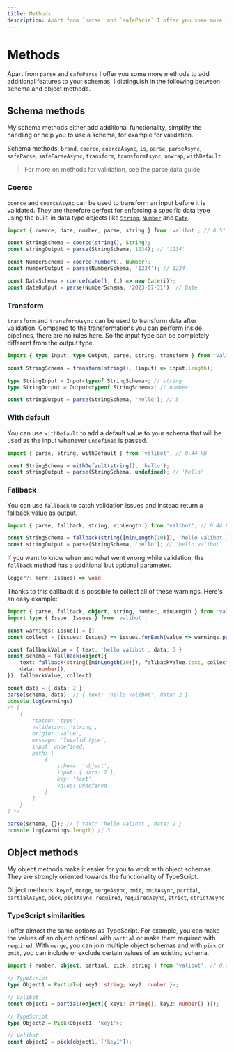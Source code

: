 ```yaml
---
title: Methods
description: Apart from `parse` and `safeParse` I offer you some more methods to add additional features to your schemas.
---
```



# Methods

Apart from <Link href="/api/parse">`parse`</Link> and <Link href="/api/safeParse">`safeParse`</Link> I offer you some more methods to add additional features to your schemas. I distinguish in the following between schema and object methods.

## Schema methods

My schema methods either add additional functionality, simplify the handling or help you to use a schema, for example for validation.

Schema methods: <Link href="/api/brand">`brand`</Link>, <Link href="/api/coerce">`coerce`</Link>, <Link href="/api/coerceAsync">`coerceAsync`</Link>, <Link href="/api/is">`is`</Link>, <Link href="/api/parse">`parse`</Link>, <Link href="/api/parseAsync">`parseAsync`</Link>, <Link href="/api/safeParse">`safeParse`</Link>, <Link href="/api/safeParseAsync">`safeParseAsync`</Link>, <Link href="/api/transform">`transform`</Link>, <Link href="/api/transformAsync">`transformAsync`</Link>, <Link href="/api/unwrap">`unwrap`</Link>, <Link href="/api/withDefault">`withDefault`</Link>

> For more on methods for validation, see the <Link href="/parse-data">parse data</Link> guide.

### Coerce

‎<Link href="/api/coerce">`coerce`</Link> and <Link href="/api/coerceAsync">`coerceAsync`</Link> can be used to transform an input before it is validated. They are therefore perfect for enforcing a specific data type using the built-in data type objects like [`String`](https://developer.mozilla.org/en-US/docs/Web/JavaScript/Reference/Global_Objects/String/String), [`Number`](https://developer.mozilla.org/en-US/docs/Web/JavaScript/Reference/Global_Objects/Number/Number) and [`Date`](https://developer.mozilla.org/en-US/docs/Web/JavaScript/Reference/Global_Objects/Date/Date).

```ts
import { coerce, date, number, parse, string } from 'valibot'; // 0.51 kB

const StringSchema = coerce(string(), String);
const stringOutput = parse(StringSchema, 1234); // '1234'

const NumberSchema = coerce(number(), Number);
const numberOutput = parse(NumberSchema, '1234'); // 1234

const DateSchema = coerce(date(), (i) => new Date(i));
const dateOutput = parse(NumberSchema, '2023-07-31'); // Date
```

### Transform

‎<Link href="/api/transform">`transform`</Link> and <Link href="/api/transformAsync">`transformAsync`</Link> can be used to transform data after validation. Compared to the transformations you can perform inside <Link href="/guides/pipelines">pipelines</Link>, there are no rules here. So the input type can be completely different from the output type.

```ts
import { type Input, type Output, parse, string, transform } from 'valibot'; // 0.44 kB

const StringSchema = transform(string(), (input) => input.length);

type StringInput = Input<typeof StringSchema>; // string
type StringOutput = Output<typeof StringSchema>; // number

const stringOutput = parse(StringSchema, 'hello'); // 5
```

### With default

You can use <Link href="/api/withDefault">`withDefault`</Link> to add a default value to your schema that will be used as the input whenever `undefined` is passed.

```ts
import { parse, string, withDefault } from 'valibot'; // 0.44 kB

const StringSchema = withDefault(string(), 'hello');
const stringOutput = parse(StringSchema, undefined); // 'hello'
```

### Fallback

You can use <Link href="/api/fallback">`fallback`</Link> to catch validation issues and instead return a fallback value as output.

```ts
import { parse, fallback, string, minLength } from 'valibot'; // 0.44 kB ?

const StringSchema = fallback(string([minLength(10)]), 'hello valibot')
const stringOutput = parse(StringSchema, 'hello'); // 'hello valibot'
```

If you want to know when and what went wrong while validation, the <Link href="/api/fallback">`fallback`</Link> method has a additional but optional parameter.

```ts
logger?: (err: Issues) => void
```

Thanks to this callback it is possible to collect all of these warnings. Here's an easy example:

```ts
import { parse, fallback, object, string, number, minLength } from 'valibot'; // 0.44 kB ?
import type { Issue, Issues } from 'valibot';

const warnings: Issue[] = []
const collect = (issues: Issues) => issues.forEach(value => warnings.push(value)) 

const fallbackValue = { text: 'hello valibot', data: 5 }
const schema = fallback(object({
    text: fallback(string([minLength(10)]), fallbackValue.text, collect),
    data: number(),
}), fallbackValue, collect);

const data = { data: 2 }
parse(schema, data); // { text: 'hello valibot', data: 2 }
console.log(warnings)
/* [
    {
        reason: 'type',
        validation: 'string',
        origin: 'value',
        message: 'Invalid type',
        input: undefined,
        path: [
            {
                schema: 'object',
                input: { data: 2 },
                key: 'text',
                value: undefined
            }
        ]
    }
] */

parse(schema, {}); // { text: 'hello valibot', data: 2 }
console.log(warnings.length) // 3
```

## Object methods

My object methods make it easier for you to work with object schemas. They are strongly oriented towards the functionality of TypeScript.

Object methods: <Link href="/api/keyof">`keyof`</Link>, <Link href="/api/merge">`merge`</Link>, <Link href="/api/mergeAsync">`mergeAsync`</Link>, <Link href="/api/omit">`omit`</Link>, <Link href="/api/omitAsync">`omitAsync`</Link>, <Link href="/api/partial">`partial`</Link>, <Link href="/api/partialAsync">`partialAsync`</Link>, <Link href="/api/pick">`pick`</Link>, <Link href="/api/pickAsync">`pickAsync`</Link>, <Link href="/api/required">`required`</Link>, <Link href="/api/requiredAsync">`requiredAsync`</Link>, <Link href="/api/strict">`strict`</Link>, <Link href="/api/strictAsync">`strictAsync`</Link>

### TypeScript similarities

I offer almost the same options as TypeScript. For example, you can make the values of an object optional with <Link href="/api/partial">`partial`</Link> or make them required with <Link href="/api/required">`required`</Link>. With <Link href="/api/merge">`merge`</Link>, you can join multiple object schemas and with <Link href="/api/pick">`pick`</Link> or <Link href="/api/omit">`omit`</Link>, you can include or exclude certain values of an existing schema.

```ts
import { number, object, partial, pick, string } from 'valibot'; // 0.76 kB

// TypeScript
type Object1 = Partial<{ key1: string; key2: number }>;

// Valibot
const object1 = partial(object({ key1: string(), key2: number() }));

// TypeScript
type Object2 = Pick<Object1, 'key1'>;

// Valibot
const object2 = pick(object1, ['key1']);
```
